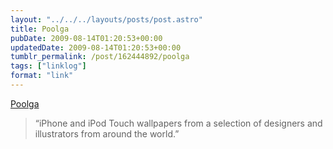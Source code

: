 ```yaml
---
layout: "../../../layouts/posts/post.astro"
title: Poolga
pubDate: 2009-08-14T01:20:53+00:00
updatedDate: 2009-08-14T01:20:53+00:00
tumblr_permalink: /post/162444892/poolga
tags: ["linklog"]
format: "link"
---
```


[Poolga][1]

> &ldquo;iPhone and iPod Touch wallpapers from a selection of designers and illustrators from around the world.&rdquo;

[1]: http://poolga.com/
